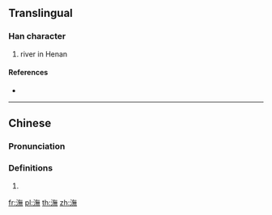 ==Translingual==

===Han character===
{{Han char|rn=85|rad=水|as=12|sn=15|four=38131|canj=EOTF}}

# river in Henan

====References====
* {{Han ref|kx=0649.010|dkj=18232|dj=1058.240|hdz=31742.100|uh=6F55|ud=28501|bh=E64B|bd=58955}}

----

==Chinese==
{{zh-forms}}

===Pronunciation===
{{zh-pron
|m=wǔ
|c=mou5
|mc=y
|oc=y
|cat=
}}

===Definitions===
{{zh-hanzi}}

# {{rfdef|zh}}

[[fr:潕]]
[[pl:潕]]
[[th:潕]]
[[zh:潕]]